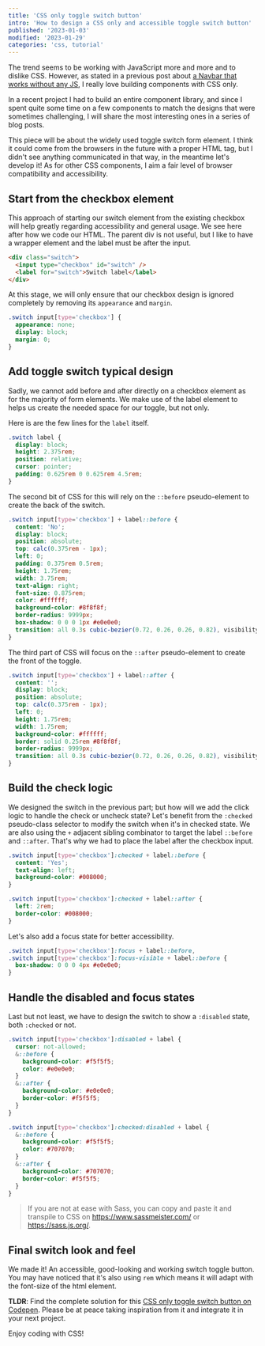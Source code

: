 ```yaml
---
title: 'CSS only toggle switch button'
intro: 'How to design a CSS only and accessible toggle switch button'
published: '2023-01-03'
modified: '2023-01-29'
categories: 'css, tutorial'
---
```



The trend seems to be working with JavaScript more and more and to dislike CSS. However, as stated in a previous post about [a Navbar that works without any JS](/blog/css-only-responsive-navbar), I really love building components with CSS only.

In a recent project I had to build an entire component library, and since I spent quite some time on a few components to match the designs that were sometimes challenging, I will share the most interesting ones in a series of blog posts.

This piece will be about the widely used toggle switch form element. I think it could come from the browsers in the future with a proper HTML tag, but I didn't see anything communicated in that way, in the meantime let's develop it! As for other CSS components, I aim a fair level of browser compatibility and accessibility.

## Start from the checkbox element

This approach of starting our switch element from the existing checkbox will help greatly regarding accessibility and general usage. We see here after how we code our HTML. The parent div is not useful, but I like to have a wrapper element and the label must be after the input.

```html
<div class="switch">
  <input type="checkbox" id="switch" />
  <label for="switch">Switch label</label>
</div>
```

At this stage, we will only ensure that our checkbox design is ignored completely by removing its `appearance` and `margin`.

```scss
.switch input[type='checkbox'] {
  appearance: none;
  display: block;
  margin: 0;
}
```

## Add toggle switch typical design

Sadly, we cannot add before and after directly on a checkbox element as for the majority of form elements. We make use of the label element to helps us create the needed space for our toggle, but not only.

Here is are the few lines for the `label` itself.

```scss
.switch label {
  display: block;
  height: 2.375rem;
  position: relative;
  cursor: pointer;
  padding: 0.625rem 0 0.625rem 4.5rem;
}
```

The second bit of CSS for this will rely on the `::before` pseudo-element to create the back of the switch.

```scss
.switch input[type='checkbox'] + label::before {
  content: 'No';
  display: block;
  position: absolute;
  top: calc(0.375rem - 1px);
  left: 0;
  padding: 0.375rem 0.5rem;
  height: 1.75rem;
  width: 3.75rem;
  text-align: right;
  font-size: 0.875rem;
  color: #ffffff;
  background-color: #8f8f8f;
  border-radius: 9999px;
  box-shadow: 0 0 0 1px #e0e0e0;
  transition: all 0.3s cubic-bezier(0.72, 0.26, 0.26, 0.82), visibility 0s;
}
```

The third part of CSS will focus on the `::after` pseudo-element to create the front of the toggle.

```scss
.switch input[type='checkbox'] + label::after {
  content: '';
  display: block;
  position: absolute;
  top: calc(0.375rem - 1px);
  left: 0;
  height: 1.75rem;
  width: 1.75rem;
  background-color: #ffffff;
  border: solid 0.25rem #8f8f8f;
  border-radius: 9999px;
  transition: all 0.3s cubic-bezier(0.72, 0.26, 0.26, 0.82), visibility 0s;
}
```

## Build the check logic

We designed the switch in the previous part; but how will we add the click logic to handle the check or uncheck state? Let's benefit from the `:checked` pseudo-class selector to modify the switch when it's in checked state. We are also using the `+` adjacent sibling combinator to target the label `::before` and `::after`. That's why we had to place the label after the checkbox input.

```scss
.switch input[type='checkbox']:checked + label::before {
  content: 'Yes';
  text-align: left;
  background-color: #008000;
}

.switch input[type='checkbox']:checked + label::after {
  left: 2rem;
  border-color: #008000;
}
```

Let's also add a focus state for better accessibility.

```scss
.switch input[type='checkbox']:focus + label::before,
.switch input[type='checkbox']:focus-visible + label::before {
  box-shadow: 0 0 0 4px #e0e0e0;
}
```

## Handle the disabled and focus states

Last but not least, we have to design the switch to show a `:disabled` state, both `:checked` or not.

```scss
.switch input[type='checkbox']:disabled + label {
  cursor: not-allowed;
  &::before {
    background-color: #f5f5f5;
    color: #e0e0e0;
  }
  &::after {
    background-color: #e0e0e0;
    border-color: #f5f5f5;
  }
}

.switch input[type='checkbox']:checked:disabled + label {
  &::before {
    background-color: #f5f5f5;
    color: #707070;
  }
  &::after {
    background-color: #707070;
    border-color: #f5f5f5;
  }
}
```

> If you are not at ease with Sass, you can copy and paste it and transpile to CSS on <a href="https://www.sassmeister.com/" target="_blank">https://www.sassmeister.com/</a> or <a href="https://sass.js.org/" target="_blank">https://sass.js.org/</a>.

## Final switch look and feel

We made it! An accessible, good-looking and working switch toggle button. You may have noticed that it's also using `rem` which means it will adapt with the font-size of the html element.

**TLDR**: Find the complete solution for this <a href="https://codepen.io/beumsk/pen/xxzyNxP" target="_blank">CSS only toggle switch button on Codepen</a>. Please be at peace taking inspiration from it and integrate it in your next project.

<Codepen pen="xxzyNxP" title="CSS only toggle switch button on Codepen" />

Enjoy coding with CSS!

